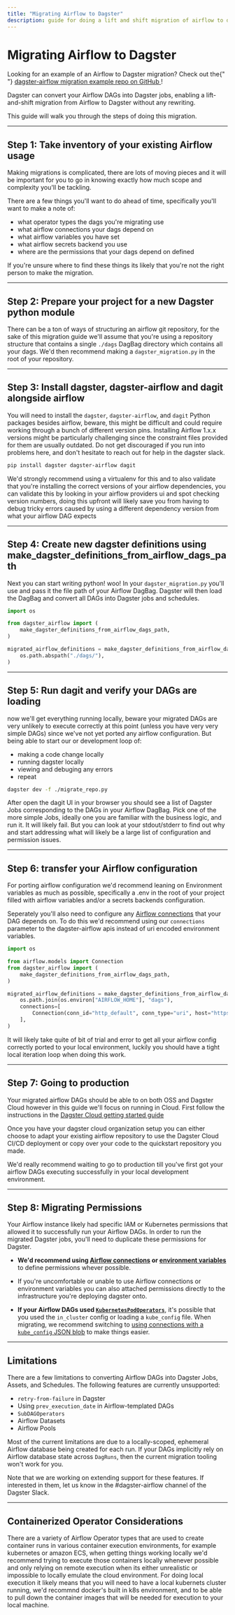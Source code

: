 ```yaml
---
title: "Migrating Airflow to Dagster"
description: guide for doing a lift and shift migration of airflow to dagster
---
```


# Migrating Airflow to Dagster

<Note>
  Looking for an example of an Airflow to Dagster migration? Check out the{" "}
  <a href="https://github.com/dagster-io/dagster-airflow-migration-example">
    dagster-airflow migration example repo on GitHub
  </a>
  !
</Note>

Dagster can convert your Airflow DAGs into Dagster jobs, enabling a lift-and-shift migration from Airflow to Dagster without any rewriting.

This guide will walk you through the steps of doing this migration.

---

## Step 1: Take inventory of your existing Airflow usage

Making migrations is complicated, there are lots of moving pieces and it will be important for you to go in knowing exactly how much scope and complexity you'll be tackling.

There are a few things you'll want to do ahead of time, specifically you'll want to make a note of:

- what operator types the dags you're migrating use
- what airflow connections your dags depend on
- what airflow variables you have set
- what airflow secrets backend you use
- where are the permissions that your dags depend on defined

If you're unsure where to find these things its likely that you're not the right person to make the migration.

---

## Step 2: Prepare your project for a new Dagster python module

There can be a ton of ways of structuring an airflow git repository, for the sake of this migration guide we'll assume that you're using a repository structure that contains a single `./dags` DagBag directory which contains all your dags. We'd then recommend making a `dagster_migration.py` in the root of your repository.

---

## Step 3: Install dagster, dagster-airflow and dagit alongside airflow

You will need to install the `dagster`, `dagster-airflow`, and `dagit` Python packages besides airflow, beware, this might be difficult and could require working through a bunch of different version pins. Installing Airflow 1.x.x versions might be particularly challenging since the constraint files provided for them are usually outdated. Do not get discouraged if you run into problems here, and don't hesitate to reach out for help in the dagster slack.

```bash
pip install dagster dagster-airflow dagit
```

We'd strongly recommend using a virtualenv for this and to also validate that you're installing the correct versions of your airflow dependencies, you can validate this by looking in your airflow providers ui and spot checking version numbers, doing this upfront will likely save you from having to debug tricky errors caused by using a different dependency version from what your airflow DAG expects

---

## Step 4: Create new dagster definitions using make_dagster_definitions_from_airflow_dags_path

Next you can start writing python! woo! In your `dagster_migration.py` you'll use <PyObject module="dagster_airflow" object="make_dagster_definitions_from_airflow_dags_path" /> and pass it the file path of your Airflow DagBag. Dagster will then load the DagBag and convert all DAGs into Dagster jobs and schedules.

```python file=/integrations/airflow/migrate_repo.py
import os

from dagster_airflow import (
    make_dagster_definitions_from_airflow_dags_path,
)

migrated_airflow_definitions = make_dagster_definitions_from_airflow_dags_path(
    os.path.abspath("./dags/"),
)
```

---

## Step 5: Run dagit and verify your DAGs are loading

now we'll get everything running locally, beware your migrated DAGs are very unlikely to execute correctly at this point (unless you have very very simple DAGs) since we've not yet ported any airflow configuration. But being able to start our or development loop of:

- making a code change locally
- running dagster locally
- viewing and debuging any errors
- repeat

```bash
dagster dev -f ./migrate_repo.py
```

After open the dagit UI in your browser you should see a list of Dagster Jobs corresponding to the DAGs in your Airflow DagBag. Pick one of the more simple Jobs, ideally one you are familiar with the business logic, and run it. It will likely fail. But you can look at your stdout/stderr to find out why and start addressing what will likely be a large list of configuration and permission issues.

---

## Step 6: transfer your Airflow configuration

For porting airflow configuration we'd recommend leaning on Environment variables as much as possible, specifically a .env in the root of your project filled with airflow variables and/or a secrets backends configuration.

Seperately you'll also need to configure any [Airflow connections](https://airflow.apache.org/docs/apache-airflow/stable/howto/connection.html) that your DAG depends on. To do this we'd recommend using our `connections` parameter to the dagster-airflow apis instead of uri encoded environment variables.

```python file=/integrations/airflow/migrate_repo_connections.py
import os

from airflow.models import Connection
from dagster_airflow import (
    make_dagster_definitions_from_airflow_dags_path,
)

migrated_airflow_definitions = make_dagster_definitions_from_airflow_dags_path(
    os.path.join(os.environ["AIRFLOW_HOME"], "dags"),
    connections=[
        Connection(conn_id="http_default", conn_type="uri", host="https://google.com")
    ],
)
```

It will likely take quite of bit of trial and error to get all your airflow config correctly ported to your local environment, luckily you should have a tight local iteration loop when doing this work.

---

## Step 7: Going to production

Your migrated airflow DAGs should be able to on both OSS and Dagster Cloud however in this guide we'll focus on running in Cloud. First follow the instructions in the [Dagster Cloud getting started guide](/dagster-cloud/getting-started)

Once you have your dagster cloud organization setup you can either choose to adapt your existing airflow repository to use the Dagster Cloud CI/CD deployment or copy over your code to the quickstart repository you made.

We'd really recommend waiting to go to production till you've first got your airflow DAGs executing successfully in your local development environment.

---

## Step 8: Migrating Permissions

Your Airflow instance likely had specific IAM or Kubernetes permissions that allowed it to successfully run your Airflow DAGs. In order to run the migrated Dagster jobs, you'll need to duplicate these permissions for Dagster.

- **We'd recommend using [Airflow connections](https://airflow.apache.org/docs/apache-airflow/stable/howto/connection.html) or [environment variables](/dagster-cloud/developing-testing/environment-variables-and-secrets)** to define permissions whever possible.

- If you're uncomfortable or unable to use Airflow connections or environment variables you can also attached permissions directly to the infrastructure you're deploying dagster onto.

- **If your Airflow DAGs used [`KubernetesPodOperators`](https://airflow.apache.org/docs/apache-airflow-providers-cncf-kubernetes/stable/operators.html)**, it's possible that you used the `in_cluster` config or loading a `kube_config` file. When migrating, we recommend switching to [using connections with a `kube_config` JSON blob](https://airflow.apache.org/docs/apache-airflow-providers-cncf-kubernetes/stable/connections/kubernetes.html) to make things easier.

---

## Limitations

There are a few limitations to converting Airflow DAGs into Dagster Jobs, Assets, and Schedules. The following features are currently unsupported:

- `retry-from-failure` in Dagster
- Using `prev_execution_date` in Airflow-templated DAGs
- `SubDAGOperators`
- Airflow Datasets
- Airflow Pools

Most of the current limitations are due to a locally-scoped, ephemeral Airflow database being created for each run. If your DAGs implicitly rely on Airflow database state across `DagRuns`, then the current migration tooling won't work for you.

Note that we are working on extending support for these features. If interested in them, let us know in the #dagster-airflow channel of the Dagster Slack.

---

## Containerized Operator Considerations

There are a variety of Airflow Operator types that are used to create container runs in various container execution environments, for example kubernetes or amazon ECS, when getting things working locally we'd recommend trying to execute those containers locally whenever possible and only relying on remote execution when its either unrealistic or impossible to locally emulate the cloud environment. For doing local execution it likely means that you will need to have a local kubernets cluster running, we'd recommnd docker's built in k8s environment, and to be able to pull down the container images that will be needed for execution to your local machine.

